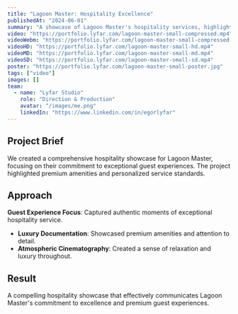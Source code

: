 ```yaml
---
title: "Lagoon Master: Hospitality Excellence"
publishedAt: "2024-06-01"
summary: "A showcase of Lagoon Master's hospitality services, highlighting exceptional guest experiences and premium amenities."
video: "https://portfolio.lyfar.com/lagoon-master-small-compressed.mp4"
videoWebm: "https://portfolio.lyfar.com/lagoon-master-small-compressed.webm"
videoHD: "https://portfolio.lyfar.com/lagoon-master-small-hd.mp4"
videoMD: "https://portfolio.lyfar.com/lagoon-master-small-md.mp4"
videoSD: "https://portfolio.lyfar.com/lagoon-master-small-sd.mp4"
poster: "https://portfolio.lyfar.com/lagoon-master-small-poster.jpg"
tags: ["video"]
images: []
team:
  - name: "Lyfar Studio"
    role: "Direction & Production"
    avatar: "/images/me.png"
    linkedIn: "https://www.linkedin.com/in/egorlyfar"
---
```


## Project Brief

We created a comprehensive hospitality showcase for Lagoon Master, focusing on their commitment to exceptional guest experiences. The project highlighted premium amenities and personalized service standards.

## Approach

**Guest Experience Focus**: Captured authentic moments of exceptional hospitality service.
- **Luxury Documentation**: Showcased premium amenities and attention to detail.
- **Atmospheric Cinematography**: Created a sense of relaxation and luxury throughout.

## Result

A compelling hospitality showcase that effectively communicates Lagoon Master's commitment to excellence and premium guest experiences.
